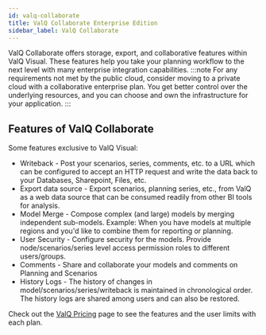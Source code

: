 ```yaml
---
id: valq-collaborate
title: ValQ Collaborate Enterprise Edition
sidebar_label: ValQ Collaborate
---
```



ValQ Collaborate offers storage, export, and collaborative features within ValQ Visual. These features help you take your planning workflow to the next level with many enterprise integration capabilities.
:::note
For any requirements not met by the public cloud, consider moving to a private cloud with a collaborative enterprise plan. You get better control over the underlying resources, and you can choose and own the infrastructure for your application.
:::

## Features of ValQ Collaborate

Some features exclusive to ValQ Visual:
* <Link to={useBaseUrl('model/general#3-writeback')}>Writeback</Link> - Post your scenarios, series, comments, etc. to a URL which can be configured to accept an HTTP request and write the data back to your Databases, Sharepoint, Files, etc.
* <Link to={useBaseUrl('storage/export')}>Export data source</Link> - Export scenarios, planning series, etc., from ValQ as a web data source that can be consumed readily from other BI tools for analysis.
* <Link to={useBaseUrl('storage/model-merge')}>Model Merge</Link> - Compose complex (and large) models by merging independent sub-models. Example: When you have models at multiple regions and you'd like to combine them for reporting or planning.
* <Link to={useBaseUrl('storage/user-security')}>User Security</Link> - Configure security for the models. Provide node/scenarios/series level  access permission roles to different users/groups.
* <Link to={useBaseUrl('storage/commenting')}>Comments</Link> - Share and collaborate your models and comments on Planning and Scenarios
* <Link to={useBaseUrl('storage/history-logs')}>History Logs</Link> - The history of changes in model/scenarios/series/writeback is maintained in chronological order. The history logs are shared among users and can also be restored.
  
Check out the [ValQ Pricing](https://valq.com/pricing/) page to see the features and the user limits with each plan.

